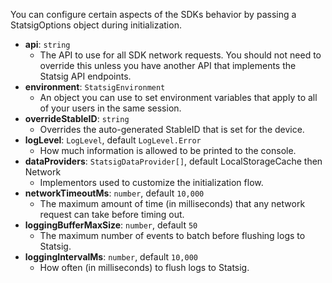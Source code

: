 You can configure certain aspects of the SDKs behavior by passing a StatsigOptions object during initialization.

- **api**: `string`
  - The API to use for all SDK network requests. You should not need to override this unless you have another API that implements the Statsig API endpoints.
- **environment**: `StatsigEnvironment`
  - An object you can use to set environment variables that apply to all of your users in the same session.
- **overrideStableID**: `string`
  - Overrides the auto-generated StableID that is set for the device.
- **logLevel**: `LogLevel`, default `LogLevel.Error`
  - How much information is allowed to be printed to the console.
- **dataProviders**: `StatsigDataProvider[]`, default LocalStorageCache then Network
  - Implementors used to customize the initialization flow.
- **networkTimeoutMs**: `number`, default `10,000`
  - The maximum amount of time (in milliseconds) that any network request can take before timing out.
- **loggingBufferMaxSize**: `number`, default `50`
  - The maximum number of events to batch before flushing logs to Statsig.
- **loggingIntervalMs**: `number`, default `10,000`
  - How often (in milliseconds) to flush logs to Statsig.
